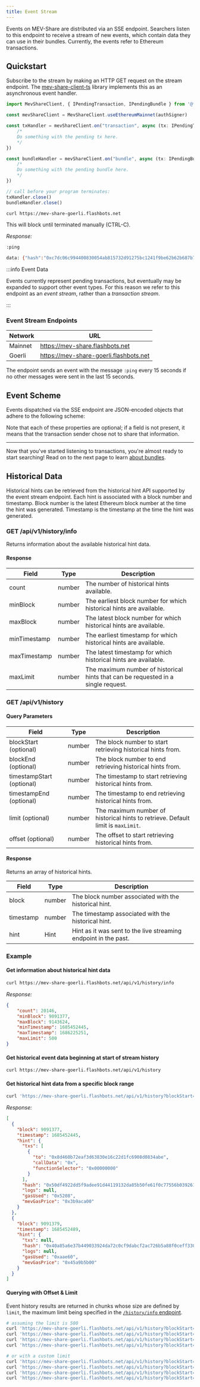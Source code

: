 ```yaml
---
title: Event Stream
---
```



Events on MEV-Share are distributed via an SSE endpoint. Searchers listen to this endpoint to receive a stream of new events, which contain data they can use in their bundles. Currently, the events refer to Ethereum transactions.

## Quickstart

Subscribe to the stream by making an HTTP GET request on the stream endpoint. The [mev-share-client-ts](https://npmjs.com/@flashbots/mev-share-client) library implements this as an asynchronous event handler.

<Tabs>
<TabItem value="ts" label="mev-share-client-ts">

```typescript
import MevShareClient, { IPendingTransaction, IPendingBundle } from '@flashbots/mev-share-client'

const mevShareClient = MevShareClient.useEthereumMainnet(authSigner)

const txHandler = mevShareClient.on("transaction", async (tx: IPendingTransaction) => {
    /*
    Do something with the pending tx here.
    */
})

const bundleHandler = mevShareClient.on("bundle", async (tx: IPendingBundle) => {
    /*
    Do something with the pending bundle here.
    */
})

// call before your program terminates:
txHandler.close()
bundleHandler.close()
```

</TabItem>
<TabItem value="sh" label="curl">

```bash
curl https://mev-share-goerli.flashbots.net
```

This will block until terminated manually (CTRL-C).

_Response:_

```bash
:ping

data: {"hash":"0xc7dc06c994400830054ab815732d91275bc1241f9be62b62b687b7882f19b8d4","logs":null,"txs":[{"to":"0x0000c335bc9d5d1af0402cad63fa7f258363d71a","functionSelector":"0x696d2073","callData":"0x696d20736861726969696969696e67"}]}
```

</TabItem>
</Tabs>

:::info Event Data

Events currently represent pending transactions, but eventually may be expanded to support other event types. For this reason we refer to this endpoint as an _event stream_, rather than a _transaction stream_.

:::

### Event Stream Endpoints

| Network | URL |
|-|-|
| Mainnet | https://mev-share.flashbots.net |
| Goerli | https://mev-share-goerli.flashbots.net |

The endpoint sends an event with the message `:ping` every 15 seconds if no other messages were sent in the last 15 seconds.

## Event Scheme

Events dispatched via the SSE endpoint are JSON-encoded objects that adhere to the following scheme:

<StreamEvent />

Note that each of these properties are optional; if a field is not present, it means that the transaction sender chose not to share that information.

---

Now that you've started listening to transactions, you're almost ready to start searching! Read on to the next page to learn [about bundles](/flashbots-mev-share/searchers/understanding-bundles).


## Historical Data

Historical hints can be retrieved from the historical hint API supported by the event stream endpoint.
Each hint is associated with a block number and timestamp. Block number is the latest Ethereum block number at the time the hint was generated.
Timestamp is the timestamp at the time the hint was generated.

### GET /api/v1/history/info

Returns information about the available historical hint data.

#### Response

| Field | Type | Description |
|-|-|-|
| count | number | The number of historical hints available. |
| minBlock | number | The earliest block number for which historical hints are available. |
| maxBlock | number | The latest block number for which historical hints are available. |
| minTimestamp | number | The earliest timestamp for which historical hints are available. |
| maxTimestamp | number | The latest timestamp for which historical hints are available. |
| maxLimit | number | The maximum number of historical hints that can be requested in a single request. |


### GET /api/v1/history

#### Query Parameters

| Field | Type | Description |
|-|-|-|
| blockStart (optional) | number | The block number to start retrieving historical hints from. |
| blockEnd (optional) | number | The block number to end retrieving historical hints from. |
| timestampStart (optional) | number | The timestamp to start retrieving historical hints from. |
| timestampEnd (optional) | number | The timestamp to end retrieving historical hints from. |
| limit (optional) | number | The maximum number of historical hints to retrieve. Default limit is `maxLimit`. |
| offset (optional) | number | The offset to start retrieving historical hints from. |

#### Response

Returns an array of historical hints.

| Field | Type | Description |
|-|-|-|
| block | number | The block number associated with the historical hint. |
| timestamp | number | The timestamp associated with the historical hint. |
| hint | Hint | Hint as it was sent to the live streaming endpoint in the past. |


### Example

#### Get information about historical hint data

```bash
curl https://mev-share-goerli.flashbots.net/api/v1/history/info
```

_Response:_

```json
{
    "count": 20146,
    "minBlock": 9091377,
    "maxBlock": 9143624,
    "minTimestamp": 1685452445,
    "maxTimestamp": 1686225251,
    "maxLimit": 500
}
```

#### Get historical event data beginning at start of stream history

```bash
curl https://mev-share-goerli.flashbots.net/api/v1/history
```

#### Get historical hint data from a specific block range

```bash
curl 'https://mev-share-goerli.flashbots.net/api/v1/history?blockStart=9091377&blockEnd=9091379'
```

_Response:_

```json
[
  {
    "block": 9091377,
    "timestamp": 1685452445,
    "hint": {
      "txs": [
        {
          "to": "0x8d460b72eaf3d63830e16c22d1fc6908d0834abe",
          "callData": "0x",
          "functionSelector": "0x00000000"
        }
      ],
      "hash": "0x50df4922dd5f9adee91d44119132da85b50fe61f0c77556b039261f7828e1794",
      "logs": null,
      "gasUsed": "0x5208",
      "mevGasPrice": "0x3b9aca00"
    }
  },
  {
    "block": 9091379,
    "timestamp": 1685452489,
    "hint": {
      "txs": null,
      "hash": "0x40a85a6e37b449033924da72c0cf9dabcf2ac726b5a88f0ceff330f11bd01913",
      "logs": null,
      "gasUsed": "0xaae60",
      "mevGasPrice": "0x45a9b5b00"
    }
  }
]
```

#### Querying with Offset & Limit

Event history results are returned in chunks whose size are defined by `limit`, the maximum limit being specified in the [`/history/info` endpoint](#get-apiv1historyinfo).

```bash
# assuming the limit is 500
curl 'https://mev-share-goerli.flashbots.net/api/v1/history?blockStart=9091377'
curl 'https://mev-share-goerli.flashbots.net/api/v1/history?blockStart=9091377&offset=500'
curl 'https://mev-share-goerli.flashbots.net/api/v1/history?blockStart=9091377&offset=1000'
curl 'https://mev-share-goerli.flashbots.net/api/v1/history?blockStart=9091377&offset=1500'

# or with a custom limit
curl 'https://mev-share-goerli.flashbots.net/api/v1/history?blockStart=9091377&limit=100'
curl 'https://mev-share-goerli.flashbots.net/api/v1/history?blockStart=9091377&limit=100&offset=100'
curl 'https://mev-share-goerli.flashbots.net/api/v1/history?blockStart=9091377&limit=100&offset=200'
curl 'https://mev-share-goerli.flashbots.net/api/v1/history?blockStart=9091377&limit=100&offset=300'
```